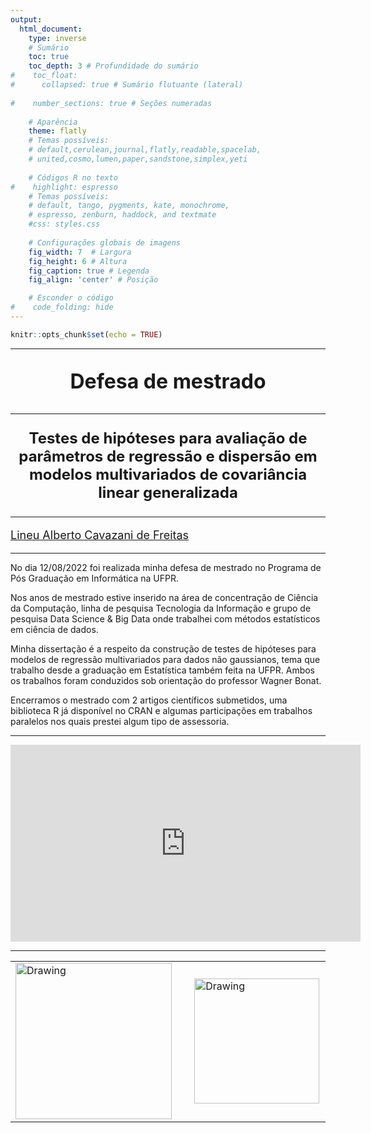 ```yaml
---
output:
  html_document: 
    type: inverse
    # Sumário
    toc: true   
    toc_depth: 3 # Profundidade do sumário                   
#    toc_float:                      
#      collapsed: true # Sumário flutuante (lateral)
    
#    number_sections: true # Seções numeradas
    
    # Aparência
    theme: flatly
    # Temas possíveis:
    # default,cerulean,journal,flatly,readable,spacelab,
    # united,cosmo,lumen,paper,sandstone,simplex,yeti
    
    # Códigos R no texto
#    highlight: espresso
    # Temas possíveis:
    # default, tango, pygments, kate, monochrome, 
    # espresso, zenburn, haddock, and textmate
    #css: styles.css                
    
    # Configurações globais de imagens
    fig_width: 7  # Largura                  
    fig_height: 6 # Altura                  
    fig_caption: true # Legenda              
    fig_align: 'center' # Posição

    # Esconder o código
#    code_folding: hide 
---
```


```r
knitr::opts_chunk$set(echo = TRUE)
```

---

<center>
<font size="6"> 
<p align=”center”> <b> Defesa de mestrado  </b> </center>
</font>
</center>

---

<center>
<font size="5"> 
<p align=”center”> <b> Testes de hipóteses para avaliação de parâmetros de regressão e dispersão em modelos multivariados de covariância linear generalizada  </b> </center>
</font>
</center>

---

<font size="4"> 
<p align=”center”> [Lineu Alberto Cavazani de Freitas](https://lineu96.github.io/st/) </center>
</font> 

---

No dia 12/08/2022 foi realizada minha defesa de mestrado no Programa de Pós Graduação em Informática na UFPR.

Nos anos de mestrado estive inserido na área de concentração de Ciência da Computação, linha de pesquisa Tecnologia da Informação e grupo de pesquisa Data Science & Big Data onde trabalhei com métodos estatísticos em ciência de dados.

Minha dissertação é a respeito da construção de testes de hipóteses para modelos de regressão multivariados para dados não gaussianos, tema que trabalho desde a graduação em Estatística também feita na UFPR. Ambos os trabalhos foram conduzidos sob orientação do professor Wagner Bonat.

Encerramos o mestrado com 2 artigos científicos submetidos, uma biblioteca R já disponível no CRAN e algumas participações em trabalhos paralelos nos quais prestei algum tipo de assessoria.

---

<iframe width="560" height="315" src="https://www.youtube.com/embed/sxu-rD72O88?start=360" title="YouTube video player" frameborder="0" allow="accelerometer; autoplay; clipboard-write; encrypted-media; gyroscope; picture-in-picture" allowfullscreen></iframe>

---

<center>
<table><tr>
<td> <img src="img/dsbd.png" alt="Drawing" style="width: 250px;"/> </td>
<td> &nbsp; &nbsp; &nbsp; &nbsp; &nbsp; &nbsp; </td>
<td> <img src="img/ufpr.jpg" alt="Drawing" style="width: 200px;"/> </td>
<td> &nbsp; &nbsp; &nbsp; &nbsp; &nbsp; &nbsp; </td>
<td> <img src="img/logo.png" alt="Drawing" style="width: 200px;"/> </td>
</tr></table>
</center>


<div class="tocify-extend-page" data-unique="tocify-extend-page" style="height: 0;"></div>
